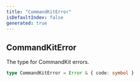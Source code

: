 ```yaml
---
title: "CommandKitError"
isDefaultIndex: false
generated: true
---
```



<!-- This file was generated from the CommandKit source. Do not modify. Instead, re-run the "docgen" script -->


## CommandKitError

<GenerationInfo sourceFile="packages/commandkit/src/utils/error-codes.ts" sourceLine="30" packageName="commandkit" />

The type for CommandKit errors.

```ts title="Signature"
type CommandKitError = Error & { code: symbol }
```
